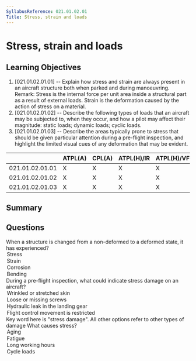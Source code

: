 ```yaml
---
SyllabusReference: 021.01.02.01
Title: Stress, strain and loads
---
```


# Stress, strain and loads

## Learning Objectives

1. [021.01.02.01.01] -- Explain how stress and strain are always present in an
   aircraft structure both when parked and during manoeuvring. Remark: Stress is
   the internal force per unit area inside a structural part as a result of
   external loads. Strain is the deformation caused by the action of stress on a
   material.
2. [021.01.02.01.02] -- Describe the following types of loads that an aircraft
   may be subjected to, when they occur, and how a pilot may affect their
   magnitude: static loads; dynamic loads; cyclic loads.
3. [021.01.02.01.03] -- Describe the areas typically prone to stress that should
   be given particular attention during a pre-flight inspection, and highlight
   the limited visual cues of any deformation that may be evident.

|                 | ATPL(A) | CPL(A) | ATPL(H)/IR | ATPL(H)/VFR | CPL(H) | IR  | CBIR(A) |
| --------------- | ------- | ------ | ---------- | ----------- | ------ | --- | ------- |
| 021.01.02.01.01 | X       | X      | X          | X           | X      |     |         |
| 021.01.02.01.02 | X       | X      | X          | X           | X      |     |         |
| 021.01.02.01.03 | X       | X      | X          | X           | X      |     |         |

## Summary

## Questions

<Question id="SdMBr4wIRG" variant="oneCorrect">
  <Text>
    When a structure is changed from a non-deformed to a deformed state, it has
    experienced?
  </Text>
  <Option>Stress</Option>
  <Option correct>Strain</Option>
  <Option>Corrosion</Option>
  <Option>Bending</Option>
</Question>

<Question id="WGtVpPUvWU" variant="oneCorrect">
  <Text>
    During a pre-flight inspection, what could indicate stress damage on an
    aircraft?
  </Text>
  <Option id="WGtVpPUvWU-1" correct>
    Wrinkled or stretched skin
  </Option>
  <Option id="WGtVpPUvWU-2">Loose or missing screws</Option>
  <Option id="WGtVpPUvWU-3">Hydraulic leak in the landing gear</Option>
  <Option id="WGtVpPUvWU-4">Flight control movement is restricted</Option>
  <Explanation>
    Key word here is "stress damage". All other options refer to other types of
    damage
  </Explanation>
</Question>

<Question id="WGtVpPUsWU" variant="oneCorrect">
  <Text>What causes stress?</Text>
  <Option variant="WGtVpPUsWU-1">Aging</Option>
  <Option variant="WGtVpPUsWU-2">Fatigue</Option>
  <Option variant="WGtVpPUsWU-3">Long working hours</Option>
  <Option variant="WGtVpPUsWU-4" correct>
    Cycle loads
  </Option>
</Question>
